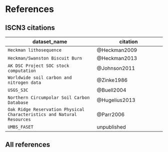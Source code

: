 # References

## ISCN3 citations

dataset_name | citation
-------------|----------
`Heckman lithosequence` | @Heckman2009
`Heckman/Swanston Biscuit Burn` | @Heckman2013
`AK DSC Project SOC stock computation` | @Johnson2011
`Worldwide soil carbon and nitrogen data` | @Zinke1986
`USGS_S3C` | @Buell2004
`Northern Circumpolar Soil Carbon Database` | @Hugelius2013
`Oak Ridge Reservation Physical Characteristics and Natural Resources` | @Parr2006
`UMBS_FASET` | unpublished

## All references